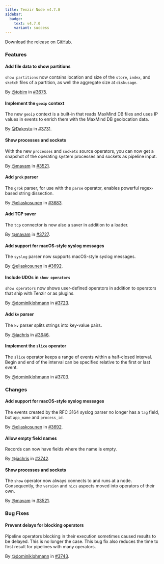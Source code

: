 ```yaml
---
title: Tenzir Node v4.7.0
sidebar:
  badge:
    text: v4.7.0
    variant: success
---
```


Download the release on [GitHub](https://github.com/tenzir/tenzir/releases/tag/v4.7.0).

### Features

#### Add file data to show partitions

`show partitions` now contains location and size of the `store`, `index`, and
`sketch` files of a partition, as well the aggregate size at `diskusage`.

By [@tobim](https://github.com/tobim) in [#3675](https://github.com/tenzir/tenzir/pull/3675).

#### Implement the `geoip` context

The new `geoip` context is a built-in that reads MaxMind DB files and uses IP
values in events to enrich them with the MaxMind DB geolocation data.

By [@Dakostu](https://github.com/Dakostu) in [#3731](https://github.com/tenzir/tenzir/pull/3731).

#### Show processes and sockets

With the new `processes` and `sockets` source operators, you can now get a
snapshot of the operating system processes and sockets as pipeline input.

By [@mavam](https://github.com/mavam) in [#3521](https://github.com/tenzir/tenzir/pull/3521).

#### Add `grok` parser

The `grok` parser, for use with the `parse` operator, enables powerful
regex-based string dissection.

By [@eliaskosunen](https://github.com/eliaskosunen) in [#3683](https://github.com/tenzir/tenzir/pull/3683).

#### Add TCP saver

The `tcp` connector is now also a saver in addition to a loader.

By [@mavam](https://github.com/mavam) in [#3727](https://github.com/tenzir/tenzir/pull/3727).

#### Add support for macOS-style syslog messages

The `syslog` parser now supports macOS-style syslog messages.

By [@eliaskosunen](https://github.com/eliaskosunen) in [#3692](https://github.com/tenzir/tenzir/pull/3692).

#### Include UDOs in `show operators`

`show operators` now shows user-defined operators in addition to operators
that ship with Tenzir or as plugins.

By [@dominiklohmann](https://github.com/dominiklohmann) in [#3723](https://github.com/tenzir/tenzir/pull/3723).

#### Add `kv` parser

The `kv` parser splits strings into key-value pairs.

By [@jachris](https://github.com/jachris) in [#3646](https://github.com/tenzir/tenzir/pull/3646).

#### Implement the `slice` operator

The `slice` operator keeps a range of events within a half-closed interval.
Begin and end of the interval can be specified relative to the first or last
event.

By [@dominiklohmann](https://github.com/dominiklohmann) in [#3703](https://github.com/tenzir/tenzir/pull/3703).

### Changes

#### Add support for macOS-style syslog messages

The events created by the RFC 3164 syslog parser no longer has a `tag` field,
but `app_name` and `process_id`.

By [@eliaskosunen](https://github.com/eliaskosunen) in [#3692](https://github.com/tenzir/tenzir/pull/3692).

#### Allow empty field names

Records can now have fields where the name is empty.

By [@jachris](https://github.com/jachris) in [#3742](https://github.com/tenzir/tenzir/pull/3742).

#### Show processes and sockets

The `show` operator now always connects to and runs at a node. Consequently, the
`version` and `nics` aspects moved into operators of their own.

By [@mavam](https://github.com/mavam) in [#3521](https://github.com/tenzir/tenzir/pull/3521).

### Bug Fixes

#### Prevent delays for blocking operators

Pipeline operators blocking in their execution sometimes caused results to be
delayed. This is no longer the case. This bug fix also reduces the time to first
result for pipelines with many operators.

By [@dominiklohmann](https://github.com/dominiklohmann) in [#3743](https://github.com/tenzir/tenzir/pull/3743).
